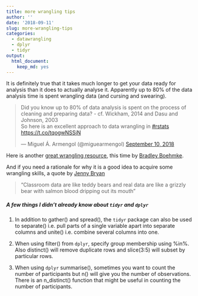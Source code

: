 ```yaml
---
title: more wrangling tips
author: ''
date: '2018-09-11'
slug: more-wrangling-tips
categories: 
  - datawrangling
  - dplyr
  - tidyr
output:
  html_document:
    keep_md: yes
---
```


It is definitely true that it takes much longer to get your data ready for analysis than it does to actually analyse it. Apparently up to 80% of the data analysis time is spent wrangling data (and cursing and swearing). 


<blockquote class="twitter-tweet" data-lang="en"><p lang="en" dir="ltr">Did you know up to 80% of data analysis is spent on the process of cleaning and preparing data? - cf. Wickham, 2014 and Dasu and Johnson, 2003<br>So here is an excellent approach to data wrangling in <a href="https://twitter.com/hashtag/rstats?src=hash&amp;ref_src=twsrc%5Etfw">#rstats</a> <a href="https://t.co/tqogwNSSjN">https://t.co/tqogwNSSjN</a></p>&mdash; Miguel Á. Armengol (@miguearmengol) <a href="https://twitter.com/miguearmengol/status/1039242840184905728?ref_src=twsrc%5Etfw">September 10, 2018</a></blockquote>
<script async src="https://platform.twitter.com/widgets.js" charset="utf-8"></script>

Here is another [great wrangling resource](http://rpubs.com/bradleyboehmke/data_processing), this time by [Bradley Boehmke](@bradleyboehmke). 

And if you need a rationale for why it is a good idea to acquire some wrangling skills, a quote by [Jenny Bryan](@JennyBryan)

> "Classroom data are like teddy bears and real data are like a grizzly bear with salmon blood dripping out its mouth" 

##### A few things I didn't already know about `tidyr` and `dplyr`

1. In addition to gather() and spread(), the `tidyr` package can also be used to separate() i.e. pull parts of a single variable apart into separate columns and unite() i.e. combine several columns into one. 

2. When using filter() from `dplyr`, specify group membership using %in%. Also distinct() will remove duplicate rows and slice(3:5) will subset by particular rows. 

3. When using `dplyr` summarise(), sometimes you want to count the number of participants but n() will give you the number of observations. There is an n_distinct() function that might be useful in counting the number of participants. 


